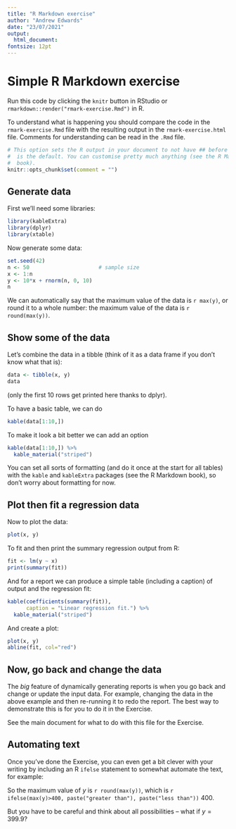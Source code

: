 ```yaml
---
title: "R Markdown exercise"
author: "Andrew Edwards"
date: "23/07/2021"
output:
  html_document:
fontsize: 12pt
---
```


<!-- rmark-exercise.Rmd - R Markdown code for the R Markdown exercise. The "<--"
     is how you start and end a comment (it is the .html format for comments).
-->

# Simple R Markdown exercise
<!-- The # here is R Markdown for 'Section Heading' -->

Run this code by clicking the `knitr` button in RStudio or
`rmarkdown::render("rmark-exercise.Rmd")` in R.

To understand what is happening you should compare the code in the
`rmark-exercise.Rmd` file with the resulting output in the `rmark-exercise.html`
file. Comments for understanding can be read in the `.Rmd` file.

<!-- This is how you do a chunk of R code, and call it "setup": -->
```r
# This option sets the R output in your document to not have ## before it, which
#  is the default. You can customise pretty much anything (see the R Markdown
#  book).
knitr::opts_chunk$set(comment = "")
```

<!-- Note that because the above chunk is R code, the `#` symbol represents a
comment. Your text editor should hopefully colour code this file so you can
distinguish R Markdown headings and R comments. -->

## Generate data

First we'll need some libraries:
```r
library(kableExtra)
library(dplyr)
library(xtable)
```

Now generate some data:
```r
set.seed(42)
n <- 50                      # sample size
x <- 1:n
y <- 10*x + rnorm(n, 0, 10)
n
```

We can automatically say that the maximum value of the data is `r max(y)`, or round it to a
whole number: the maximum value of the data is `r round(max(y))`.
<!-- The ` r` at
     the start of each of these tells R Markdown to evaluate the remaining code in
     R. You use this for short bits of code that you want within sentences, and use
     chunks for larger bits of code.
-->

## Show some of the data

Let's combine the data in a tibble (think of it as a data frame if you don't
know what that is):
```r
data <- tibble(x, y)
data
```
(only the first 10 rows get printed here thanks to dplyr).

To have a basic table, we can do
```r
kable(data[1:10,])
```

To make it look a bit better we can add an option
```r
kable(data[1:10,]) %>%
  kable_material("striped")
```

You can set all sorts of formatting (and do it once at the start for all
tables) with the `kable` and `kableExtra` packages (see the R Markdown book), so
don't worry about formatting for now.

## Plot then fit a regression data

Now to plot the data:

```r
plot(x, y)
```

To fit and then print the summary regression output from R:

```r
fit <- lm(y ~ x)
print(summary(fit))
```

And for a report we can produce a simple table (including a caption) of output and the regression fit:

```r
kable(coefficients(summary(fit)),
      caption = "Linear regression fit.") %>%
  kable_material("striped")
```

And create a plot:
```r
plot(x, y)
abline(fit, col="red")
```

## Now, go back and change the data

The *big* feature of dynamically generating reports is when you go back and
change or update the input data. For example, changing the data in the above
example and then re-running it to redo the report. The best way to demonstrate
this is for you to do it in the Exercise.

See the main document for what to do with this file for the Exercise.

## Automating text

Once you've done the Exercise, you can even get a bit clever with your writing
by including an R `ifelse` statement to somewhat automate the text, for example:

So the maximum value of $y$ is `r round(max(y))`, which is
`r ifelse(max(y)>400, paste("greater than"), paste("less than"))` 400.

But you have to be careful and think about all possibilities -- what if
$y=399.9$?
